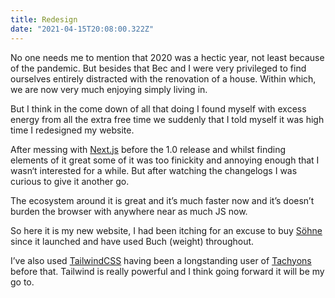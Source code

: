 ```yaml
---
title: Redesign
date: "2021-04-15T20:08:00.322Z"
---
```


No one needs me to mention that 2020 was a hectic year, not least because of the pandemic. But besides that Bec and I were very privileged to find ourselves entirely distracted with the renovation of a house. Within which, we are now very much enjoying simply living in.

But I think in the come down of all that doing I found myself with excess energy from all the extra free time we suddenly that I told myself it was high time I redesigned my website.

After messing with [Next.js](https://nextjs.org/) before the 1.0 release and whilst finding elements of it great some of it was too finickity and annoying enough that I wasn‘t interested for a while. But after watching the changelogs I was curious to give it another go.

The ecosystem around it is great and it’s much faster now and it’s doesn’t burden the browser with anywhere near as much JS now.

So here it is my new website, I had been itching for an excuse to buy [Söhne](https://klim.co.nz/retail-fonts/soehne/) since it launched and have used Buch (weight) throughout.

I’ve also used [TailwindCSS](https://tailwindcss.com/) having been a longstanding user of [Tachyons](http://tachyons.io/) before that. Tailwind is really powerful and I think going forward it will be my go to.
